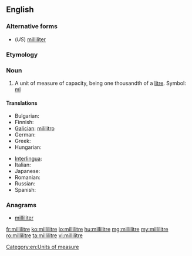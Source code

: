 ==English==

===Alternative forms===
* (''US'') [[milliliter]]

===Etymology===
{{prefix|milli|litre}}

===Noun===
{{en-noun}}

# A unit of measure of capacity, being one thousandth of a [[litre]]. Symbol: [[ml]]

====Translations====
{{trans-top|a unit of volume}}
* Bulgarian: {{t+|bg|милилитър|m}}
* Finnish: {{t-|fi|millilitra}}
* [[Galician]]: [[mililitro]] {{m}}
* German: {{t-|de|Milliliter|m}}
* Greek: {{t+|el|χιλιοστόλιτρο|n|tr=chiliostolitro}}
* Hungarian: {{t+|hu|milliliter}}
{{trans-mid}}
* [[Interlingua]]: {{t-|ia|mililitro|xs=Interlingua}}
* Italian: {{t-|it|millilitro|m}}
* Japanese: {{t+|ja|ミリリットル|tr=miririttoru}}
* Romanian: {{t+|ro|mililitru|m}}
* Russian: {{t+|ru|миллилитр|m|tr=millilítr}}
* Spanish: {{t+|es|mililitro|m}}
{{trans-bottom}}

===Anagrams===
* [[milliliter#English|milliliter]]

[[Category:en:Units of measure]]

[[fr:millilitre]]
[[ko:millilitre]]
[[io:millilitre]]
[[hu:millilitre]]
[[mg:millilitre]]
[[my:millilitre]]
[[ro:millilitre]]
[[ta:millilitre]]
[[vi:millilitre]]